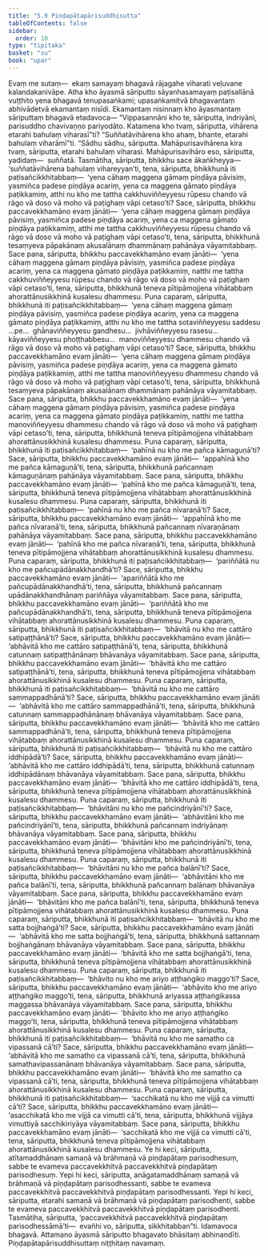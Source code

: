 ```yaml
---
title: "5.9 Piṇḍapātapārisuddhisutta"
tableOfContents: false
sidebar:
  order: 10
type: "tipitaka"
basket: "su"
book: "upar"
---
```



<DynamicBreadcrumb />

<Division number="438" book="upar" bookNo="11" page="342">

<Paragraph number="1257" book="upar">
Evaṃ me sutaṃ—  ekaṃ samayaṃ bhagavā rājagahe viharati veḷuvane kalandakanivāpe. Atha kho āyasmā sāriputto sāyanhasamayaṃ paṭisallānā vuṭṭhito yena bhagavā tenupasaṅkami; upasaṅkamitvā bhagavantaṃ abhivādetvā ekamantaṃ nisīdi. Ekamantaṃ nisinnaṃ kho āyasmantaṃ sāriputtaṃ bhagavā etadavoca—
</Paragraph>

<Paragraph number="1258" book="upar">
“Vippasannāni kho te, sāriputta, indriyāni, parisuddho chavivaṇṇo pariyodāto. Katamena kho tvaṃ, sāriputta, vihārena etarahi bahulaṃ viharasī”ti? “Suññatāvihārena kho ahaṃ, bhante, etarahi bahulaṃ viharāmī”ti. “Sādhu sādhu, sāriputta. Mahāpurisavihārena kira tvaṃ, sāriputta, etarahi bahulaṃ viharasi. Mahāpurisavihāro eso, sāriputta, yadidaṃ—  suññatā. Tasmātiha, sāriputta, bhikkhu sace ākaṅkheyya—  ‘suññatāvihārena bahulaṃ vihareyyan’ti, tena, sāriputta, bhikkhunā iti paṭisañcikkhitabbaṃ—  ‘yena cāhaṃ maggena gāmaṃ piṇḍāya pāvisiṃ, yasmiñca padese piṇḍāya acariṃ, yena ca maggena gāmato piṇḍāya paṭikkamiṃ, atthi nu kho me tattha cakkhuviññeyyesu rūpesu chando vā rāgo vā doso vā moho vā paṭighaṃ vāpi cetaso’ti? Sace, sāriputta, bhikkhu paccavekkhamāno evaṃ jānāti—  ‘yena cāhaṃ maggena gāmaṃ piṇḍāya pāvisiṃ, yasmiñca padese piṇḍāya acariṃ, yena ca maggena gāmato piṇḍāya paṭikkamiṃ, atthi me tattha cakkhuviññeyyesu rūpesu chando vā rāgo vā doso vā moho vā paṭighaṃ vāpi cetaso’ti, tena, sāriputta, bhikkhunā tesaṃyeva pāpakānaṃ akusalānaṃ dhammānaṃ pahānāya vāyamitabbaṃ. Sace pana, sāriputta, bhikkhu paccavekkhamāno evaṃ jānāti—  ‘yena cāhaṃ maggena gāmaṃ piṇḍāya pāvisiṃ, yasmiñca padese piṇḍāya acariṃ, yena ca maggena gāmato piṇḍāya paṭikkamiṃ, natthi me tattha cakkhuviññeyyesu rūpesu chando vā rāgo vā doso vā moho vā paṭighaṃ vāpi cetaso’ti, tena, sāriputta, bhikkhunā teneva pītipāmojjena vihātabbaṃ ahorattānusikkhinā kusalesu dhammesu.
</Paragraph>

</Division>
<Division number="439" book="upar" bookNo="11" page="343">

<Paragraph number="1259" book="upar">
Puna caparaṃ, sāriputta, bhikkhunā iti paṭisañcikkhitabbaṃ—  ‘yena cāhaṃ maggena gāmaṃ piṇḍāya pāvisiṃ, yasmiñca padese piṇḍāya acariṃ, yena ca maggena gāmato piṇḍāya paṭikkamiṃ, atthi nu kho me tattha sotaviññeyyesu saddesu …pe…  ghānaviññeyyesu gandhesu…  jivhāviññeyyesu rasesu…  kāyaviññeyyesu phoṭṭhabbesu…  manoviññeyyesu dhammesu chando vā rāgo vā doso vā moho vā paṭighaṃ vāpi cetaso’ti? Sace, sāriputta, bhikkhu paccavekkhamāno evaṃ jānāti—  ‘yena cāhaṃ maggena gāmaṃ piṇḍāya pāvisiṃ, yasmiñca padese piṇḍāya acariṃ, yena ca maggena gāmato piṇḍāya paṭikkamiṃ, atthi me tattha manoviññeyyesu dhammesu chando vā rāgo vā doso vā moho vā paṭighaṃ vāpi cetaso’ti, tena, sāriputta, bhikkhunā tesaṃyeva pāpakānaṃ akusalānaṃ dhammānaṃ pahānāya vāyamitabbaṃ. Sace pana, sāriputta, bhikkhu paccavekkhamāno evaṃ jānāti—  ‘yena cāhaṃ maggena gāmaṃ piṇḍāya pāvisiṃ, yasmiñca padese piṇḍāya acariṃ, yena ca maggena gāmato piṇḍāya paṭikkamiṃ, natthi me tattha manoviññeyyesu dhammesu chando vā rāgo vā doso vā moho vā paṭighaṃ vāpi cetaso’ti, tena, sāriputta, bhikkhunā teneva pītipāmojjena vihātabbaṃ ahorattānusikkhinā kusalesu dhammesu.
</Paragraph>

</Division>
<Division number="440" book="upar" bookNo="11" page="344">

<Paragraph number="1260" book="upar">
Puna caparaṃ, sāriputta, bhikkhunā iti paṭisañcikkhitabbaṃ—  ‘pahīnā nu kho me pañca kāmaguṇā’ti? Sace, sāriputta, bhikkhu paccavekkhamāno evaṃ jānāti—  ‘appahīnā kho me pañca kāmaguṇā’ti, tena, sāriputta, bhikkhunā pañcannaṃ kāmaguṇānaṃ pahānāya vāyamitabbaṃ. Sace pana, sāriputta, bhikkhu paccavekkhamāno evaṃ jānāti—  ‘pahīnā kho me pañca kāmaguṇā’ti, tena, sāriputta, bhikkhunā teneva pītipāmojjena vihātabbaṃ ahorattānusikkhinā kusalesu dhammesu.
</Paragraph>

</Division>
<Division number="441" book="upar" bookNo="11" page="344">

<Paragraph number="1261" book="upar">
Puna caparaṃ, sāriputta, bhikkhunā iti paṭisañcikkhitabbaṃ—  ‘pahīnā nu kho me pañca nīvaraṇā’ti? Sace, sāriputta, bhikkhu paccavekkhamāno evaṃ jānāti—  ‘appahīnā kho me pañca nīvaraṇā’ti, tena, sāriputta, bhikkhunā pañcannaṃ nīvaraṇānaṃ pahānāya vāyamitabbaṃ. Sace pana, sāriputta, bhikkhu paccavekkhamāno evaṃ jānāti—  ‘pahīnā kho me pañca nīvaraṇā’ti, tena, sāriputta, bhikkhunā teneva pītipāmojjena vihātabbaṃ ahorattānusikkhinā kusalesu dhammesu.
</Paragraph>

</Division>
<Division number="442" book="upar" bookNo="11" page="344">

<Paragraph number="1262" book="upar">
Puna caparaṃ, sāriputta, bhikkhunā iti paṭisañcikkhitabbaṃ—  ‘pariññātā nu kho me pañcupādānakkhandhā’ti? Sace, sāriputta, bhikkhu paccavekkhamāno evaṃ jānāti—  ‘apariññātā kho me pañcupādānakkhandhā’ti, tena, sāriputta, bhikkhunā pañcannaṃ upādānakkhandhānaṃ pariññāya vāyamitabbaṃ. Sace pana, sāriputta, bhikkhu paccavekkhamāno evaṃ jānāti—  ‘pariññātā kho me pañcupādānakkhandhā’ti, tena, sāriputta, bhikkhunā teneva pītipāmojjena vihātabbaṃ ahorattānusikkhinā kusalesu dhammesu.
</Paragraph>

</Division>
<Division number="443" book="upar" bookNo="11" page="345">

<Paragraph number="1263" book="upar">
Puna caparaṃ, sāriputta, bhikkhunā iti paṭisañcikkhitabbaṃ—  ‘bhāvitā nu kho me cattāro satipaṭṭhānā’ti? Sace, sāriputta, bhikkhu paccavekkhamāno evaṃ jānāti—  ‘abhāvitā kho me cattāro satipaṭṭhānā’ti, tena, sāriputta, bhikkhunā catunnaṃ satipaṭṭhānānaṃ bhāvanāya vāyamitabbaṃ. Sace pana, sāriputta, bhikkhu paccavekkhamāno evaṃ jānāti—  ‘bhāvitā kho me cattāro satipaṭṭhānā’ti, tena, sāriputta, bhikkhunā teneva pītipāmojjena vihātabbaṃ ahorattānusikkhinā kusalesu dhammesu.
</Paragraph>

</Division>
<Division number="444" book="upar" bookNo="11" page="345">

<Paragraph number="1264" book="upar">
Puna caparaṃ, sāriputta, bhikkhunā iti paṭisañcikkhitabbaṃ—  ‘bhāvitā nu kho me cattāro sammappadhānā’ti? Sace, sāriputta, bhikkhu paccavekkhamāno evaṃ jānāti—  ‘abhāvitā kho me cattāro sammappadhānā’ti, tena, sāriputta, bhikkhunā catunnaṃ sammappadhānānaṃ bhāvanāya vāyamitabbaṃ. Sace pana, sāriputta, bhikkhu paccavekkhamāno evaṃ jānāti—  ‘bhāvitā kho me cattāro sammappadhānā’ti, tena, sāriputta, bhikkhunā teneva pītipāmojjena vihātabbaṃ ahorattānusikkhinā kusalesu dhammesu.
</Paragraph>

</Division>
<Division number="445" book="upar" bookNo="11" page="345">

<Paragraph number="1265" book="upar">
Puna caparaṃ, sāriputta, bhikkhunā iti paṭisañcikkhitabbaṃ—  ‘bhāvitā nu kho me cattāro iddhipādā’ti? Sace, sāriputta, bhikkhu paccavekkhamāno evaṃ jānāti—  ‘abhāvitā kho me cattāro iddhipādā’ti, tena, sāriputta, bhikkhunā catunnaṃ iddhipādānaṃ bhāvanāya vāyamitabbaṃ. Sace pana, sāriputta, bhikkhu paccavekkhamāno evaṃ jānāti—  ‘bhāvitā kho me cattāro iddhipādā’ti, tena, sāriputta, bhikkhunā teneva pītipāmojjena vihātabbaṃ ahorattānusikkhinā kusalesu dhammesu.
</Paragraph>

</Division>
<Division number="446" book="upar" bookNo="11" page="345">

<Paragraph number="1266" book="upar">
Puna caparaṃ, sāriputta, bhikkhunā iti paṭisañcikkhitabbaṃ—  ‘bhāvitāni nu kho me pañcindriyānī’ti? Sace, sāriputta, bhikkhu paccavekkhamāno evaṃ jānāti—  ‘abhāvitāni kho me pañcindriyānī’ti, tena, sāriputta, bhikkhunā pañcannaṃ indriyānaṃ bhāvanāya vāyamitabbaṃ. Sace pana, sāriputta, bhikkhu paccavekkhamāno evaṃ jānāti—  ‘bhāvitāni kho me pañcindriyānī’ti, tena, sāriputta, bhikkhunā teneva pītipāmojjena vihātabbaṃ ahorattānusikkhinā kusalesu dhammesu.
</Paragraph>

</Division>
<Division number="447" book="upar" bookNo="11" page="346">

<Paragraph number="1267" book="upar">
Puna caparaṃ, sāriputta, bhikkhunā iti paṭisañcikkhitabbaṃ—  ‘bhāvitāni nu kho me pañca balānī’ti? Sace, sāriputta, bhikkhu paccavekkhamāno evaṃ jānāti—  ‘abhāvitāni kho me pañca balānī’ti, tena, sāriputta, bhikkhunā pañcannaṃ balānaṃ bhāvanāya vāyamitabbaṃ. Sace pana, sāriputta, bhikkhu paccavekkhamāno evaṃ jānāti—  ‘bhāvitāni kho me pañca balānī’ti, tena, sāriputta, bhikkhunā teneva pītipāmojjena vihātabbaṃ ahorattānusikkhinā kusalesu dhammesu.
</Paragraph>

</Division>
<Division number="448" book="upar" bookNo="11" page="346">

<Paragraph number="1268" book="upar">
Puna caparaṃ, sāriputta, bhikkhunā iti paṭisañcikkhitabbaṃ—  ‘bhāvitā nu kho me satta bojjhaṅgā’ti? Sace, sāriputta, bhikkhu paccavekkhamāno evaṃ jānāti—  ‘abhāvitā kho me satta bojjhaṅgā’ti, tena, sāriputta, bhikkhunā sattannaṃ bojjhaṅgānaṃ bhāvanāya vāyamitabbaṃ. Sace pana, sāriputta, bhikkhu paccavekkhamāno evaṃ jānāti—  ‘bhāvitā kho me satta bojjhaṅgā’ti, tena, sāriputta, bhikkhunā teneva pītipāmojjena vihātabbaṃ ahorattānusikkhinā kusalesu dhammesu.
</Paragraph>

</Division>
<Division number="449" book="upar" bookNo="11" page="346">

<Paragraph number="1269" book="upar">
Puna caparaṃ, sāriputta, bhikkhunā iti paṭisañcikkhitabbaṃ—  ‘bhāvito nu kho me ariyo aṭṭhaṅgiko maggo’ti? Sace, sāriputta, bhikkhu paccavekkhamāno evaṃ jānāti—  ‘abhāvito kho me ariyo aṭṭhaṅgiko maggo’ti, tena, sāriputta, bhikkhunā ariyassa aṭṭhaṅgikassa maggassa bhāvanāya vāyamitabbaṃ. Sace pana, sāriputta, bhikkhu paccavekkhamāno evaṃ jānāti—  ‘bhāvito kho me ariyo aṭṭhaṅgiko maggo’ti, tena, sāriputta, bhikkhunā teneva pītipāmojjena vihātabbaṃ ahorattānusikkhinā kusalesu dhammesu.
</Paragraph>

</Division>
<Division number="450" book="upar" bookNo="11" page="346">

<Paragraph number="1270" book="upar">
Puna caparaṃ, sāriputta, bhikkhunā iti paṭisañcikkhitabbaṃ—  ‘bhāvitā nu kho me samatho ca vipassanā cā’ti? Sace, sāriputta, bhikkhu paccavekkhamāno evaṃ jānāti—  ‘abhāvitā kho me samatho ca vipassanā cā’ti, tena, sāriputta, bhikkhunā samathavipassanānaṃ bhāvanāya vāyamitabbaṃ. Sace pana, sāriputta, bhikkhu paccavekkhamāno evaṃ jānāti—  ‘bhāvitā kho me samatho ca vipassanā cā’ti, tena, sāriputta, bhikkhunā teneva pītipāmojjena vihātabbaṃ ahorattānusikkhinā kusalesu dhammesu.
</Paragraph>

</Division>
<Division number="451" book="upar" bookNo="11" page="347">

<Paragraph number="1271" book="upar">
Puna caparaṃ, sāriputta, bhikkhunā iti paṭisañcikkhitabbaṃ—  ‘sacchikatā nu kho me vijjā ca vimutti cā’ti? Sace, sāriputta, bhikkhu paccavekkhamāno evaṃ jānāti—  ‘asacchikatā kho me vijjā ca vimutti cā’ti, tena, sāriputta, bhikkhunā vijjāya vimuttiyā sacchikiriyāya vāyamitabbaṃ. Sace pana, sāriputta, bhikkhu paccavekkhamāno evaṃ jānāti—  ‘sacchikatā kho me vijjā ca vimutti cā’ti, tena, sāriputta, bhikkhunā teneva pītipāmojjena vihātabbaṃ ahorattānusikkhinā kusalesu dhammesu.
</Paragraph>

</Division>
<Division number="452" book="upar" bookNo="11" page="347">

<Paragraph number="1272" book="upar">
Ye hi keci, sāriputta, atītamaddhānaṃ samaṇā vā brāhmaṇā vā piṇḍapātaṃ parisodhesuṃ, sabbe te evameva paccavekkhitvā paccavekkhitvā piṇḍapātaṃ parisodhesuṃ. Yepi hi keci, sāriputta, anāgatamaddhānaṃ samaṇā vā brāhmaṇā vā piṇḍapātaṃ parisodhessanti, sabbe te evameva paccavekkhitvā paccavekkhitvā piṇḍapātaṃ parisodhessanti. Yepi hi keci, sāriputta, etarahi samaṇā vā brāhmaṇā vā piṇḍapātaṃ parisodhenti, sabbe te evameva paccavekkhitvā paccavekkhitvā piṇḍapātaṃ parisodhenti. Tasmātiha, sāriputta, ‘paccavekkhitvā paccavekkhitvā piṇḍapātaṃ parisodhessāmā’ti—  evañhi vo, sāriputta, sikkhitabban”ti.
</Paragraph>

<Paragraph number="1273" book="upar">
Idamavoca bhagavā. Attamano āyasmā sāriputto bhagavato bhāsitaṃ abhinandīti.

</Paragraph>
</Division>

<Paragraph number="1274" type="center" book="upar">
Piṇḍapātapārisuddhisuttaṃ niṭṭhitaṃ navamaṃ.
</Paragraph>